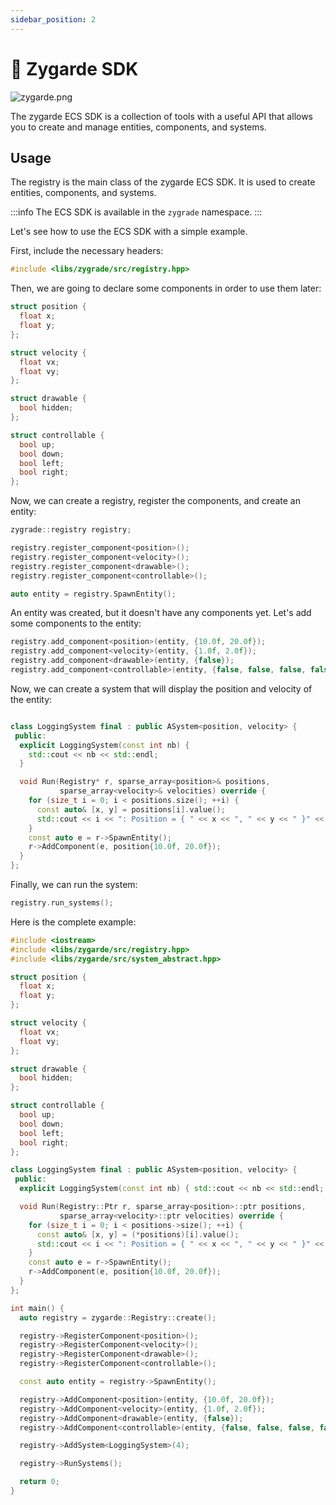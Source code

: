 ```yaml
---
sidebar_position: 2
---
```


# 🧩 Zygarde SDK

![zygarde.png](./img/zygarde.png)

The zygarde ECS SDK is a collection of tools with a useful API that allows you to create and manage entities, components, and systems.

## Usage

The registry is the main class of the zygarde ECS SDK. It is used to create entities, components, and systems.

:::info
The ECS SDK is available in the `zygrade` namespace.
:::

Let's see how to use the ECS SDK with a simple example.

First, include the necessary headers:

```cpp
#include <libs/zygrade/src/registry.hpp>
````

Then, we are going to declare some components in order to use them later:

```cpp
struct position {
  float x;
  float y;
};

struct velocity {
  float vx;
  float vy;
};

struct drawable {
  bool hidden;
};

struct controllable {
  bool up;
  bool down;
  bool left;
  bool right;
};
```

Now, we can create a registry, register the components, and create an entity:

```cpp
zygrade::registry registry;

registry.register_component<position>();
registry.register_component<velocity>();
registry.register_component<drawable>();
registry.register_component<controllable>();

auto entity = registry.SpawnEntity();
```

An entity was created, but it doesn't have any components yet. Let's add some components to the entity:

```cpp
registry.add_component<position>(entity, {10.0f, 20.0f});
registry.add_component<velocity>(entity, {1.0f, 2.0f});
registry.add_component<drawable>(entity, {false});
registry.add_component<controllable>(entity, {false, false, false, false});
```

Now, we can create a system that will display the position and velocity of the entity:

```cpp

class LoggingSystem final : public ASystem<position, velocity> {
 public:
  explicit LoggingSystem(const int nb) {
    std::cout << nb << std::endl;
  }

  void Run(Registry* r, sparse_array<position>& positions,
           sparse_array<velocity>& velocities) override {
    for (size_t i = 0; i < positions.size(); ++i) {
      const auto& [x, y] = positions[i].value();
      std::cout << i << ": Position = { " << x << ", " << y << " }" << std::endl;
    }
    const auto e = r->SpawnEntity();
    r->AddComponent(e, position{10.0f, 20.0f});
  }
};

```

Finally, we can run the system:

```cpp
registry.run_systems();
```

Here is the complete example:

```cpp
#include <iostream>
#include <libs/zygarde/src/registry.hpp>
#include <libs/zygarde/src/system_abstract.hpp>

struct position {
  float x;
  float y;
};

struct velocity {
  float vx;
  float vy;
};

struct drawable {
  bool hidden;
};

struct controllable {
  bool up;
  bool down;
  bool left;
  bool right;
};

class LoggingSystem final : public ASystem<position, velocity> {
 public:
  explicit LoggingSystem(const int nb) { std::cout << nb << std::endl; }

  void Run(Registry::Ptr r, sparse_array<position>::ptr positions,
           sparse_array<velocity>::ptr velocities) override {
    for (size_t i = 0; i < positions->size(); ++i) {
      const auto& [x, y] = (*positions)[i].value();
      std::cout << i << ": Position = { " << x << ", " << y << " }" << std::endl;
    }
    const auto e = r->SpawnEntity();
    r->AddComponent(e, position{10.0f, 20.0f});
  }
};

int main() {
  auto registry = zygarde::Registry::create();

  registry->RegisterComponent<position>();
  registry->RegisterComponent<velocity>();
  registry->RegisterComponent<drawable>();
  registry->RegisterComponent<controllable>();

  const auto entity = registry->SpawnEntity();

  registry->AddComponent<position>(entity, {10.0f, 20.0f});
  registry->AddComponent<velocity>(entity, {1.0f, 2.0f});
  registry->AddComponent<drawable>(entity, {false});
  registry->AddComponent<controllable>(entity, {false, false, false, false});

  registry->AddSystem<LoggingSystem>(4);

  registry->RunSystems();

  return 0;
}
```
